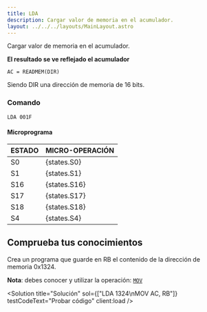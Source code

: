 ```yaml
---
title: LDA
description: Cargar valor de memoria en el acumulador.
layout: ../../../layouts/MainLayout.astro
---
```



Cargar valor de memoria en el acumulador.

**El resultado se ve reflejado el acumulador**

```
AC = READMEM(DIR)
```

Siendo DIR una dirección de memoria de 16 bits.

### Comando

```
LDA 001F
```

#### Microprograma
| ESTADO | MICRO-OPERACIÓN |
|:-------|:----------|
| S0 | {states.S0} |
| S1 | {states.S1} |
| S16 | {states.S16} |
| S17 | {states.S17} |
| S18 | {states.S18} |
| S4 | {states.S4} |

## Comprueba tus conocimientos

Crea un programa que guarde en RB el contenido de la dirección de memoria 0x1324.

**Nota**: debes conocer y utilizar la operación: [`MOV`](/es/operations/MOV)

<Solution title="Solución" sol={["LDA 1324\nMOV AC, RB"]} testCodeText="Probar código" client:load />